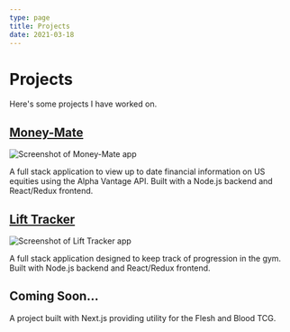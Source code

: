 ```yaml
---
type: page
title: Projects
date: 2021-03-18
---
```


# Projects

Here's some projects I have worked on.


## [Money-Mate](https://github.com/tom-hooper-91/money-mate)

<Image
  src="/images/money-mate.png"
  alt="Screenshot of Money-Mate app"
  width={800}
  height={400}
  priority
  className="next-image"
/>

A full stack application to view up to date financial information on US equities using the Alpha Vantage API. Built with a Node.js backend and React/Redux frontend.

## [Lift Tracker](https://github.com/tom-hooper-91/lift-tracker)

<Image
  src="/images/lift-tracker.png"
  alt="Screenshot of Lift Tracker app"
  width={800}
  height={400}
  className="next-image"
/>

A full stack application designed to keep track of progression in the gym. Built with Node.js backend and React/Redux frontend.

## Coming Soon...

A project built with Next.js providing utility for the Flesh and Blood TCG.
